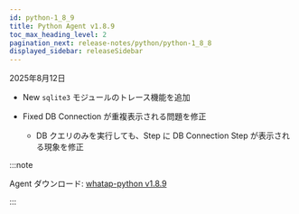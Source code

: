 ```yaml
---
id: python-1_8_9
title: Python Agent v1.8.9
toc_max_heading_level: 2
pagination_next: release-notes/python/python-1_8_8
displayed_sidebar: releaseSidebar
---
```


2025年8月12日

- <Status priority='1'>New</Status> `sqlite3` モジュールのトレース機能を追加

- <Status priority='0'>Fixed</Status> DB Connection が重複表示される問題を修正

    * DB クエリのみを実行しても、Step に DB Connection Step が表示される現象を修正

:::note

Agent ダウンロード: [whatap-python v1.8.9](https://pypi.org/project/whatap-python/1.8.9/)

:::
